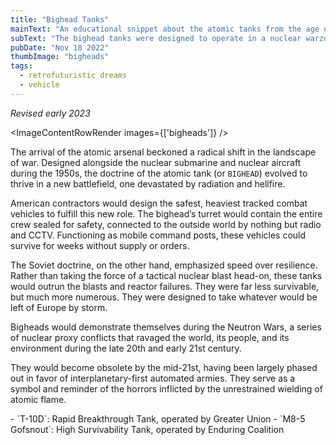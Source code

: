 ```yaml
---
title: "Bighead Tanks"
mainText: "An educational snippet about the atomic tanks from the age of tactical nuclear warfare."
subText: "The bighead tanks were designed to operate in a nuclear warzone during the Neutron Wars, an era of warfare that lasted up to the 2050s."
pubDate: "Nov 18 2022"
thumbImage: "bigheads"
tags:
  - retrofuturistic dreams
  - vehicle
---
```



*Revised early 2023*

<ImageContentRowRender 
  images={['bigheads']}
/>

The arrival of the atomic arsenal beckoned a radical shift in the landscape of war. Designed alongside the nuclear submarine and nuclear aircraft during the 1950s, the doctrine of the atomic tank (or `BIGHEAD`) evolved to thrive in a new battlefield, one devastated by radiation and hellfire.

American contractors would design the safest, heaviest tracked combat vehicles to fulfill this new role. The bighead’s turret would contain the entire crew sealed for safety, connected to the outside world by nothing but radio and CCTV. Functioning as mobile command posts, these vehicles could survive for weeks without supply or orders.

The Soviet doctrine, on the other hand, emphasized speed over resilience. Rather than taking the force of a tactical nuclear blast head-on, these tanks would outrun the blasts and reactor failures. They were far less survivable, but much more numerous. They were designed to take whatever would be left of Europe by storm.

Bigheads would demonstrate themselves during the Neutron Wars, a series of nuclear proxy conflicts that ravaged the world, its people, and its environment during the late 20th and early 21st century.

They would become obsolete by the mid-21st, having been largely phased out in favor of interplanetary-first automated armies. They serve as a symbol and reminder of the horrors inflicted by the unrestrained wielding of atomic flame.

<QuoteRow author={AuthorCAN} transcription>
- `T-10D`: Rapid Breakthrough Tank, operated by Greater Union
- `M8-5 Gofsnout`: High Survivability Tank, operated by Enduring Coalition
</QuoteRow>